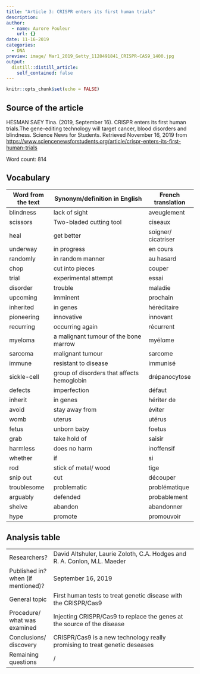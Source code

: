 ```yaml
---
title: "Article 3: CRISPR enters its first human trials"
description: 
author:
  - name: Aurore Pouleur
    url: {}
date: 11-16-2019
categories:
  - DNA
preview: image/ Mar1_2019_Getty_1128491841_CRISPR-CAS9_1400.jpg
output:
  distill::distill_article:
    self_contained: false
---
```


```r
knitr::opts_chunk$set(echo = FALSE)
```


## Source of the article
HESMAN SAEY Tina. (2019, September 16). CRISPR enters its first human trials.The gene-editing technology will target cancer, blood disorders and blindness. Science News for Students. Retrieved November 16, 2019 from <https://www.sciencenewsforstudents.org/article/crispr-enters-its-first-human-trials> 


Word count: 814

## Vocabulary 

| Word   from the text | Synonym/definition in English                 | French translation |
| -------------------- | --------------------------------------------- | ------------------ |
| blindness            | lack of sight                                 | aveuglement        |
| scissors             | Two-bladed cutting tool                       | ciseaux            |
| heal                 | get better                                    | soigner/ cicatriser|
| underway             | in progress                                   | en cours           |
| randomly             | in random manner                              | au hasard          |
| chop                 | cut into pieces                               | couper             |
| trial                | experimental attempt                          | essai              |
| disorder             | trouble                                       | maladie            |
| upcoming             | imminent                                      | prochain           |
| inherited            | in genes                                      | héréditaire        |
| pioneering           | innovative                                    | innovant           |
| recurring            | occurring again                               | récurrent          |
| myeloma              | a malignant tumour of the bone marrow         | myélome            |
| sarcoma              | malignant tumour                              | sarcome            |
| immune               | resistant to disease                          | immunisé           |
| sickle-cell          | group of disorders that affects hemoglobin    |drépanocytose       |
| defects              | imperfection                                  | défaut             |
| inherit              | in genes                                      | hériter de         |
| avoid                | stay away from                                | éviter             |
| womb                 | uterus                                        | utérus             |
| fetus                | unborn baby                                   | foetus             |
| grab                 | take hold of                                  | saisir             |
| harmless             | does no harm                                  | inoffensif         |
| whether              | if                                            | si                 |
| rod                  | stick of metal/ wood                          | tige               |
| snip out             | cut                                           | découper           |
| troublesome          | problematic                                   | problématique      |
| arguably             | defended                                      | probablement       |
| shelve               | abandon                                       | abandonner         |
| hype                 | promote                                       | promouvoir         |


## Analysis table 

|                                    |                                                                                                                                                                                                                                                                                         |
| ---------------------------------- | --------------------------------------------------------------------------------------------------------------------------------------------------------------------------------------------------------------------------------------------------------------------------------------- |
| Researchers?                       | David Altshuler, Laurie Zoloth, C.A. Hodges and R. A. Conlon, M.L. Maeder                                               |
| Published in? when (if mentioned)? | September 16, 2019                                                                                                      |
| General topic                      |  First human tests to treat genetic disease with the CRISPR/Cas9                                                        |
| Procedure/ what was examined       | Injecting CRISPR/Cas9 to replace the genes at the source of the disease                                                 |
| Conclusions/   discovery           | CRISPR/Cas9 is a new technology really promising to treat genetic deseases                                              |
| Remaining   questions              | /                                                                                                                       |










